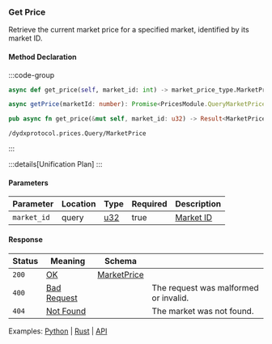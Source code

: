 ### Get Price

Retrieve the current market price for a specified market, identified by its market ID.

#### Method Declaration

:::code-group

```python [Python]
async def get_price(self, market_id: int) -> market_price_type.MarketPrice
```

```typescript [TypeScript]
async getPrice(marketId: number): Promise<PricesModule.QueryMarketPriceResponse>
```

```rust [Rust]
pub async fn get_price(&mut self, market_id: u32) -> Result<MarketPrice, Error>
```

```url [API]
/dydxprotocol.prices.Query/MarketPrice
```

:::

:::details[Unification Plan]
:::

#### Parameters

| Parameter   | Location | Type  | Required | Description           |
| ----------- | -------- | ----- | -------- | --------------------- |
| `market_id` | query    | [u32] | true     | [Market ID]           |

#### Response

| Status | Meaning       | Schema        |                                       |
| ------ | ------------- | ------------- | ------------------------------------- |
| `200`  | [OK]          | [MarketPrice] |                                       |
| `400`  | [Bad Request] |               | The request was malformed or invalid. |
| `404`  | [Not Found]   |               | The market was not found.             |

Examples: [Python] | [Rust] | [API]

[Python]: https://github.com/dydxprotocol/v4-clients/blob/3e8c7e1b960291b7ef273962d374d9934a5c4d33/v4-client-py-v2/examples/validator_get_example.py#L102
[Rust]: https://github.com/dydxprotocol/v4-clients/blob/3e8c7e1b960291b7ef273962d374d9934a5c4d33/v4-client-py-v2/examples/validator_get_example.py#L102
[API]: https://test-dydx-rest.kingnodes.com/dydxprotocol/prices/market/1
[u32]: /types/u32
[OK]: /types/ok
[MarketPrice]: /types/market_price
[Bad Request]: /types/bad-request
[Not Found]: /types/not-found
[Market ID]: /types/market_id
